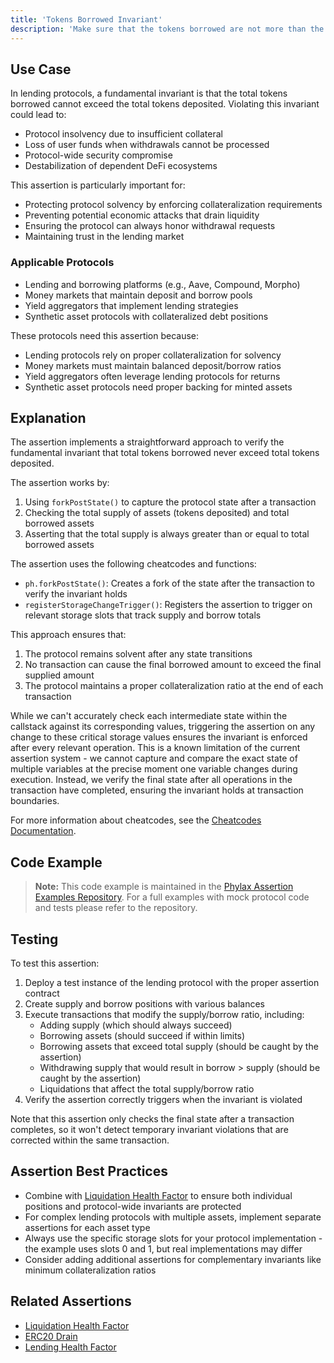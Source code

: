 ```yaml
---
title: 'Tokens Borrowed Invariant'
description: 'Make sure that the tokens borrowed are not more than the tokens deposited'
---
```



## Use Case
In lending protocols, a fundamental invariant is that the total tokens borrowed cannot exceed the total tokens deposited. Violating this invariant could lead to:

- Protocol insolvency due to insufficient collateral
- Loss of user funds when withdrawals cannot be processed
- Protocol-wide security compromise
- Destabilization of dependent DeFi ecosystems

This assertion is particularly important for:
- Protecting protocol solvency by enforcing collateralization requirements
- Preventing potential economic attacks that drain liquidity
- Ensuring the protocol can always honor withdrawal requests
- Maintaining trust in the lending market

### Applicable Protocols
- Lending and borrowing platforms (e.g., Aave, Compound, Morpho)
- Money markets that maintain deposit and borrow pools
- Yield aggregators that implement lending strategies
- Synthetic asset protocols with collateralized debt positions

These protocols need this assertion because:
- Lending protocols rely on proper collateralization for solvency
- Money markets must maintain balanced deposit/borrow ratios
- Yield aggregators often leverage lending protocols for returns
- Synthetic asset protocols need proper backing for minted assets

## Explanation
The assertion implements a straightforward approach to verify the fundamental invariant that total tokens borrowed never exceed total tokens deposited.

The assertion works by:
1. Using `forkPostState()` to capture the protocol state after a transaction
2. Checking the total supply of assets (tokens deposited) and total borrowed assets
3. Asserting that the total supply is always greater than or equal to total borrowed assets

The assertion uses the following cheatcodes and functions:
- `ph.forkPostState()`: Creates a fork of the state after the transaction to verify the invariant holds
- `registerStorageChangeTrigger()`: Registers the assertion to trigger on relevant storage slots that track supply and borrow totals

This approach ensures that:
1. The protocol remains solvent after any state transitions
2. No transaction can cause the final borrowed amount to exceed the final supplied amount
3. The protocol maintains a proper collateralization ratio at the end of each transaction

While we can't accurately check each intermediate state within the callstack against its corresponding values, triggering the assertion on any change to these critical storage values ensures the invariant is enforced after every relevant operation. This is a known limitation of the current assertion system - we cannot capture and compare the exact state of multiple variables at the precise moment one variable changes during execution. Instead, we verify the final state after all operations in the transaction have completed, ensuring the invariant holds at transaction boundaries.

For more information about cheatcodes, see the [Cheatcodes Documentation](/credible/cheatcodes).

## Code Example

<ass19TokensBorrowedInvariant />

> **Note:** This code example is maintained in the [Phylax Assertion Examples Repository](https://github.com/phylaxsystems/assertion-examples/blob/main/assertions/assertions_book/). For a full examples with mock protocol code and tests please refer to the repository.

## Testing
To test this assertion:

1. Deploy a test instance of the lending protocol with the proper assertion contract
2. Create supply and borrow positions with various balances
3. Execute transactions that modify the supply/borrow ratio, including:
   - Adding supply (which should always succeed)
   - Borrowing assets (should succeed if within limits)
   - Borrowing assets that exceed total supply (should be caught by the assertion)
   - Withdrawing supply that would result in borrow > supply (should be caught by the assertion)
   - Liquidations that affect the total supply/borrow ratio
4. Verify the assertion correctly triggers when the invariant is violated

Note that this assertion only checks the final state after a transaction completes, so it won't detect temporary invariant violations that are corrected within the same transaction.

## Assertion Best Practices
- Combine with [Liquidation Health Factor](/assertions-book/assertions/ass16-liquidation-health-factor) to ensure both individual positions and protocol-wide invariants are protected
- For complex lending protocols with multiple assets, implement separate assertions for each asset type
- Always use the specific storage slots for your protocol implementation - the example uses slots 0 and 1, but real implementations may differ
- Consider adding additional assertions for complementary invariants like minimum collateralization ratios

## Related Assertions
- [Liquidation Health Factor](/assertions-book/assertions/ass16-liquidation-health-factor)
- [ERC20 Drain](/assertions-book/assertions/ass20-erc20-drain)
- [Lending Health Factor](/assertions-book/assertions/ass07-lending-health-factor)
